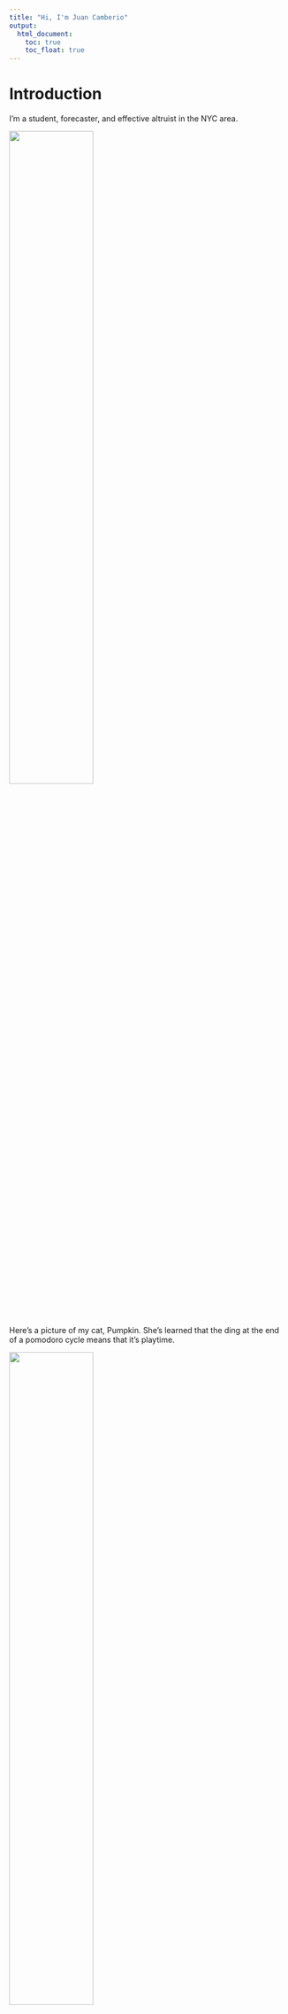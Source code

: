 ```yaml
---
title: "Hi, I'm Juan Camberio"
output: 
  html_document:
    toc: true
    toc_float: true
--- 
```


# Introduction
I'm a student, forecaster, and effective altruist in the NYC area. 
 
<img src="images/me.png" style="width:55%">

Here's a picture of my cat, Pumpkin. She's learned that the ding at the end of a pomodoro cycle means that it's playtime. 

<img src="images/pumpkincat.png" style="width:55%">

# Flexdashboard
Here's a direct link to the flexdashboard page I've made for P8105: [flexdashboard](flexdashboard.html)